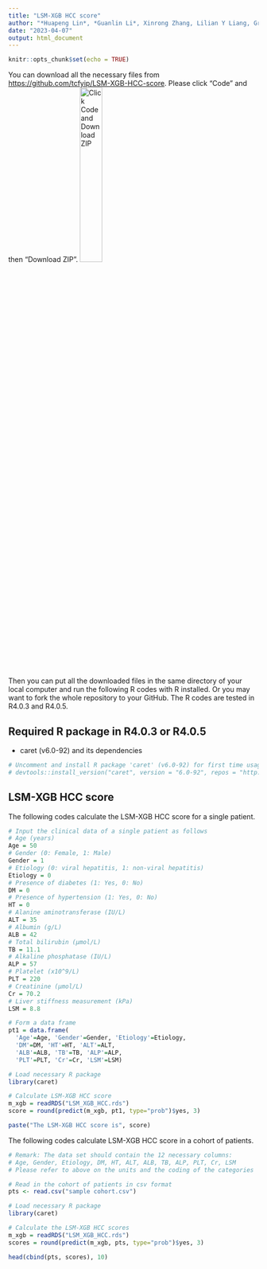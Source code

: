 ```yaml
---
title: "LSM-XGB HCC score"
author: "*Huapeng Lin*, *Guanlin Li*, Xinrong Zhang, Lilian Y Liang, Grace LH Wong, Pong-Chi Yuen, Henry Lik-Yuen Chan, Stephen Lam Chan, Vincent Wai-Sun Wong, Victor de Lédinghen, Seung Up Kim, Terry Cheuk-Fung Yip"
date: "2023-04-07"
output: html_document
---
```


```r
knitr::opts_chunk$set(echo = TRUE)
```

You can download all the necessary files from <https://github.com/tcfyip/LSM-XGB-HCC-score>. Please click "Code" and then "Download ZIP". ![Click Code and Download ZIP](placeholder.png){width="30%"}

Then you can put all the downloaded files in the same directory of your local computer and run the following R codes with R installed. Or you may want to fork the whole repository to your GitHub. The R codes are tested in R4.0.3 and R4.0.5.

## Required R package in R4.0.3 or R4.0.5

-   caret (v6.0-92) and its dependencies

```r
# Uncomment and install R package 'caret' (v6.0-92) for first time usage
# devtools::install_version("caret", version = "6.0-92", repos = "http://cran.us.r-project.org")
```

## LSM-XGB HCC score

The following codes calculate the LSM-XGB HCC score for a single patient.

```r

# Input the clinical data of a single patient as follows
# Age (years)
Age = 50
# Gender (0: Female, 1: Male)
Gender = 1
# Etiology (0: viral hepatitis, 1: non-viral hepatitis)
Etiology = 0
# Presence of diabetes (1: Yes, 0: No)
DM = 0
# Presence of hypertension (1: Yes, 0: No)
HT = 0
# Alanine aminotransferase (IU/L)
ALT = 35
# Albumin (g/L)
ALB = 42
# Total bilirubin (μmol/L)
TB = 11.1
# Alkaline phosphatase (IU/L)
ALP = 57
# Platelet (x10^9/L)
PLT = 220
# Creatinine (μmol/L)
Cr = 70.2
# Liver stiffness measurement (kPa)
LSM = 8.8

# Form a data frame
pt1 = data.frame(
  'Age'=Age, 'Gender'=Gender, 'Etiology'=Etiology, 
  'DM'=DM, 'HT'=HT, 'ALT'=ALT, 
  'ALB'=ALB, 'TB'=TB, 'ALP'=ALP, 
  'PLT'=PLT, 'Cr'=Cr, 'LSM'=LSM)

# Load necessary R package
library(caret)

# Calculate LSM-XGB HCC score
m_xgb = readRDS("LSM_XGB_HCC.rds")
score = round(predict(m_xgb, pt1, type="prob")$yes, 3)

paste("The LSM-XGB HCC score is", score)
```

The following codes calculate LSM-XGB HCC score in a cohort of patients.

```r

# Remark: The data set should contain the 12 necessary columns:
# Age, Gender, Etiology, DM, HT, ALT, ALB, TB, ALP, PLT, Cr, LSM
# Please refer to above on the units and the coding of the categories

# Read in the cohort of patients in csv format
pts <- read.csv("sample cohort.csv")

# Load necessary R package
library(caret)

# Calculate the LSM-XGB HCC scores
m_xgb = readRDS("LSM_XGB_HCC.rds")
scores = round(predict(m_xgb, pts, type="prob")$yes, 3)

head(cbind(pts, scores), 10)
```
